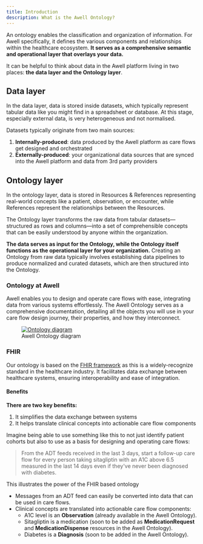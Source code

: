 ```yaml
---
title: Introduction
description: What is the Awell Ontology?
---
```


An ontology enables the classification and organization of information. For Awell specifically, it defines the various components and relationships within the healthcare ecosystem. **It serves as a comprehensive semantic and operational layer that overlays your data.**

It can be helpful to think about data in the Awell platform living in two places: **the data layer and the Ontology layer**.

## Data layer

In the data layer, data is stored inside datasets, which typically represent tabular data like you might find in a spreadsheet or database. At this stage, especially external data, is very heterogeneous and not normalised.

Datasets typically originate from two main sources:

1. **Internally-produced**: data produced by the Awell platform as care flows get designed and orchestrated
1. **Externally-produced**: your organizational data sources that are synced into the Awell platform and data from 3rd party providers

## Ontology layer

In the ontology layer, data is stored in Resources & References representing real-world concepts like a patient, observation, or encounter, while References represent the relationships between the Resources. 

The Ontology layer transforms the raw data from tabular datasets—structured as rows and columns—into a set of comprehensible concepts that can be easily understood by anyone within the organization.

**The data serves as input for the Ontology, while the Ontology itself functions as the operational layer for your organization.** Creating an Ontology from raw data typically involves establishing data pipelines to produce normalized and curated datasets, which are then structured into the Ontology.

### Ontology at Awell

Awell enables you to design and operate care flows with ease, integrating data from various systems effortlessly. The Awell Ontology serves as a comprehensive documentation, detailing all the objects you will use in your care flow design journey, their properties, and how they interconnect.

<figure className="flex flex-col justify-center text-center">
  <a
    href="/images/ontology-diagram.png"
    target="_blank"
    className="custom-link"
  >
    <img
      src="/images/ontology-diagram.png"
      alt="Ontology diagram"
      className="w-full mx-auto"
    />
  </a>
  <figcaption className="dark:text-slate-400 pt-1">Awell Ontology diagram</figcaption>
</figure>

### FHIR

Our ontology is based on the [FHIR framework](https://hl7.org/fhir/) as this is a widely-recognize standard in the healthcare industry. It facilitates data exchange between healthcare systems, ensuring interoperability and ease of integration.

#### Benefits

**There are two key benefits:**

1. It simplifies the data exchange between systems
2. It helps translate clinical concepts into actionable care flow components

Imagine being able to use something like this to not just identify patient cohorts but also to use as a basis for designing and operating care flows:

> From the ADT feeds received in the last 3 days, start a follow-up care flow for every person taking sitagliptin with an A1C above 6.5 measured in the last 14 days even if they've never been diagnosed with diabetes.

This illustrates the power of the FHIR based ontology
- Messages from an ADT feed can easily be converted into data that can be used in care flows.
- Clinical concepts are translated into actionable care flow components:
  - A1C level is an **Observation** (already available in the Awell Ontology).
  - Sitagliptin is a medication (soon to be added as **MedicationRequest** and **MedicationDispense** resources in the Awell Ontology).
  - Diabetes is a **Diagnosis** (soon to be added in the Awell Ontology).

